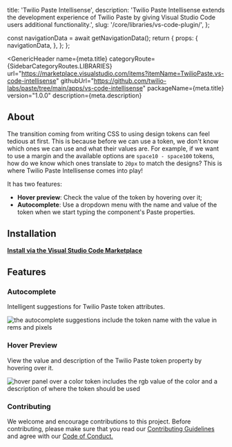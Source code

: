   title: 'Twilio Paste Intellisense',
  description:
    'Twilio Paste Intellisense extends the development experience of Twilio Paste by giving Visual Studio Code users additional functionality.',
  slug: '/core/libraries/vs-code-plugin/',
};



  const navigationData = await getNavigationData();
  return {
    props: {
      navigationData,
    },
  };
};

<GenericHeader
  name={meta.title}
  categoryRoute={SidebarCategoryRoutes.LIBRARIES}
  url="https://marketplace.visualstudio.com/items?itemName=TwilioPaste.vs-code-intellisense"
  githubUrl="https://github.com/twilio-labs/paste/tree/main/apps/vs-code-intellisense"
  packageName={meta.title}
  version="1.0.0"
  description={meta.description}
>
  <PageHeaderSeparator>
    <Separator orientation="horizontal"/>
  </PageHeaderSeparator>
</GenericHeader>

<contentwrapper>
<PageAside data={mdxHeadings} />
<content>

## About

The transition coming from writing CSS to using design tokens can feel tedious at first.
This is because before we can use a token, we don't know which ones we can use and what their values are. For example,
if we want to use a margin and the available options are `space10 - space100` tokens, how do we know which ones translate
to `20px` to match the designs? This is where Twilio Paste Intellisense comes into play!

It has two features:

- **Hover preview**: Check the value of the token by hovering over it;
- **Autocomplete**: Use a dropdown menu with the name and value of the token when we start typing the component's Paste properties.

## Installation

**[Install via the Visual Studio Code Marketplace](https://marketplace.visualstudio.com/items?itemName=TwilioPaste.vs-code-intellisense)**

## Features

### Autocomplete

Intelligent suggestions for Twilio Paste token attributes.

![the autocomplete suggestions include the token name with the value in rems and pixels](https://raw.githubusercontent.com/twilio-labs/paste/main/apps/vs-code-intellisense/assets/completion-example.png)

### Hover Preview

View the value and description of the Twilio Paste token property by hovering over it.

![hover panel over a color token includes the rgb value of the color and a description of where the token should be used](https://raw.githubusercontent.com/twilio-labs/paste/main/apps/vs-code-intellisense/assets/hover-example.png)

### Contributing

We welcome and encourage contributions to this project. Before contributing, please make sure that you read our [Contributing Guidelines](https://github.com/twilio-labs/paste/blob/main/CONTRIBUTING.md) and agree with our [Code of Conduct.](https://github.com/twilio-labs/.github/blob/main/CODE_OF_CONDUCT.md)

</content>

</contentwrapper>
